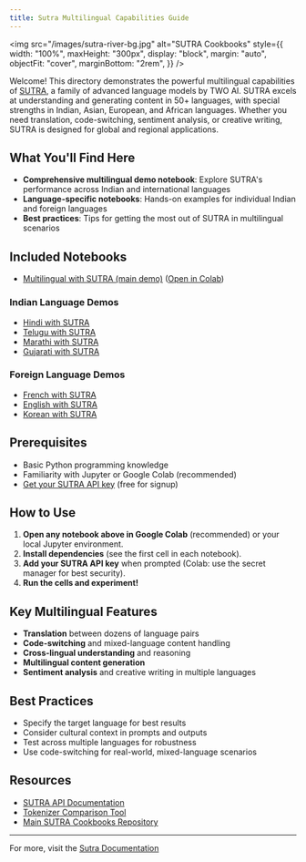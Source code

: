 ```yaml
---
title: Sutra Multilingual Capabilities Guide
---
```


<img
  src="/images/sutra-river-bg.jpg"
  alt="SUTRA Cookbooks"
  style={{
    width: "100%",
    maxHeight: "300px",
    display: "block",
    margin: "auto",
    objectFit: "cover",
    marginBottom: "2rem",
  }}
/>

Welcome! This directory demonstrates the powerful multilingual capabilities of [SUTRA](https://www.two.ai/sutra), a family of advanced language models by TWO AI. SUTRA excels at understanding and generating content in 50+ languages, with special strengths in Indian, Asian, European, and African languages. Whether you need translation, code-switching, sentiment analysis, or creative writing, SUTRA is designed for global and regional applications.

## What You'll Find Here

- **Comprehensive multilingual demo notebook**: Explore SUTRA's performance across Indian and international languages
- **Language-specific notebooks**: Hands-on examples for individual Indian and foreign languages
- **Best practices**: Tips for getting the most out of SUTRA in multilingual scenarios

## Included Notebooks

- [Multilingual with SUTRA (main demo)](multilingual_with_sutra.ipynb.ipynb) ([Open in Colab](https://colab.research.google.com/drive/10XCd_x88UCoOZgdtX-clce6lr5wkOT-X?usp=sharing))

### Indian Language Demos

- [Hindi with SUTRA](indian_languages/hindi_with_sutra.ipynb)
- [Telugu with SUTRA](indian_languages/telugu_with_sutra.ipynb)
- [Marathi with SUTRA](indian_languages/marathi_with_sutra.ipynb)
- [Gujarati with SUTRA](indian_languages/gujarati_with_sutra.ipynb)

### Foreign Language Demos

- [French with SUTRA](foreign_languages/french_with_sutra.ipynb)
- [English with SUTRA](foreign_languages/english_with_sutra.ipynb)
- [Korean with SUTRA](foreign_languages/Korean_with_Sutra.ipynb)

## Prerequisites

- Basic Python programming knowledge
- Familiarity with Jupyter or Google Colab (recommended)
- [Get your SUTRA API key](https://developer.two.ai) (free for signup)

## How to Use

1. **Open any notebook above in Google Colab** (recommended) or your local Jupyter environment.
2. **Install dependencies** (see the first cell in each notebook).
3. **Add your SUTRA API key** when prompted (Colab: use the secret manager for best security).
4. **Run the cells and experiment!**

## Key Multilingual Features

- **Translation** between dozens of language pairs
- **Code-switching** and mixed-language content handling
- **Cross-lingual understanding** and reasoning
- **Multilingual content generation**
- **Sentiment analysis** and creative writing in multiple languages

## Best Practices

- Specify the target language for best results
- Consider cultural context in prompts and outputs
- Test across multiple languages for robustness
- Use code-switching for real-world, mixed-language scenarios

## Resources

- [SUTRA API Documentation](https://docs.two.ai/version-2/docs/get-started-with-sutra)
- [Tokenizer Comparison Tool](https://huggingface.co/spaces/TWO/sutra-tokenizer-comparison)
- [Main SUTRA Cookbooks Repository](https://github.com/Shubhwithai/Sutra_Cookbooks)

---

For more, visit the [Sutra Documentation](https://docs.two.ai/version-2/docs/get-started-with-sutra)
